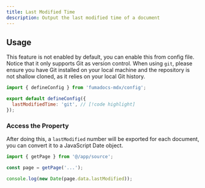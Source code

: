 ```yaml
---
title: Last Modified Time
description: Output the last modified time of a document
---
```


## Usage

This feature is not enabled by default, you can enable this from config file. Notice that it only supports Git as version control.
When using `git`, please ensure you have Git installed on your local machine and the repository is not shallow cloned, as it relies on your local Git history.

```js
import { defineConfig } from 'fumadocs-mdx/config';

export default defineConfig({
  lastModifiedTime: 'git', // [!code highlight]
});
```

### Access the Property

After doing this, a `lastModified` number will be exported for each document, you can convert it to a JavaScript Date object.

```js
import { getPage } from '@/app/source';

const page = getPage('...');

console.log(new Date(page.data.lastModified));
```
